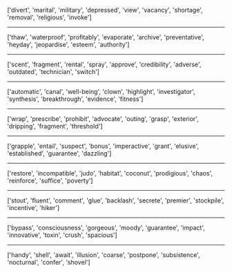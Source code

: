 ['divert', 'marital', 'military', 'depressed', 'view', 'vacancy', 'shortage', 'removal', 'religious', 'invoke']
<hr>
['thaw', 'waterproof', 'profitably', 'evaporate', 'archive', 'preventative', 'heyday', 'jeopardise', 'esteem', 'authority']
<hr>
['scent', 'fragment', 'rental', 'spray', 'approve', 'credibility', 'adverse', 'outdated', 'technician', 'switch']
<hr>
['automatic', 'canal', 'well-being', 'clown', 'highlight', 'investigator', 'synthesis', 'breakthrough', 'evidence', 'fitness']
<hr>
['wrap', 'prescribe', 'prohibit', 'advocate', 'outing', 'grasp', 'exterior', 'dripping', 'fragment', 'threshold']
<hr>
['grapple', 'entail', 'suspect', 'bonus', 'imperactive', 'grant', 'elusive', 'established', 'guarantee', 'dazzling']
<hr>
['restore', 'incompatible', 'judo', 'habitat', 'coconut', 'prodigious', 'chaos', 'reinforce', 'suffice', 'poverty']
<hr>
['stout', 'fluent', 'comment', 'glue', 'backlash', 'secrete', 'premier', 'stockpile', 'incentive', 'hiker']
<hr>
['bypass', 'consciousness', 'gorgeous', 'moody', 'guarantee', 'impact', 'innovative', 'toxin', 'crush', 'spacious']
<hr>
['handy', 'shell', 'await', 'illusion', 'coarse', 'postpone', 'subsistence', 'nocturnal', 'confer', 'shovel']